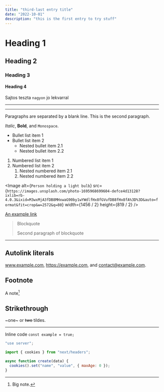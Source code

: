 ```yaml
---
title: "third-last entry title"
date: "2022-10-01"
description: "this is the first entry to try stuff"
---
```


# Heading 1

## Heading 2

### Heading 3

#### Heading 4

<Callout className="mt-4">Sajtos teszta `nagyon` jo lekvarral</Callout>

---

<Tweet id="1721973512708165843" />

---

Paragraphs are separated by a blank line. This is the second paragraph.

_Italic_, **Bold**, and `Monospace`.

- Bullet list item 1
- Bullet list item 2
  - Nested bullet item 2.1
  - Nested bullet item 2.2

1. Numbered list item 1
2. Numbered list item 2
   1. Nested numbered item 2.1
   2. Nested numbered item 2.2

<Image
  alt={`Person holding a light bulb`}
  src={`https://images.unsplash.com/photo-1695968699604-defce4d13128?ixlib=rb-4.0.3&ixid=M3wxMjA3fDB8MHxwaG90by1wYWdlfHx8fGVufDB8fHx8fA%3D%3D&auto=format&fit=crop&w=2572&q=80`}
  width={1456 / 2}
  height={819 / 2}
/>

[An example link](https://example.com)

> Blockquote
>
> Second paragraph of blockquote

---

## Autolink literals

www.example.com, https://example.com, and contact@example.com.

## Footnote

A note[^1]

[^1]: Big note.

## Strikethrough

~one~ or ~~two~~ tildes.

---

Inline code `const example = true;`

```js
"use server";

import { cookies } from "next/headers";

async function create(data) {
  cookies().set("name", "value", { maxAge: 0 });
}
```
